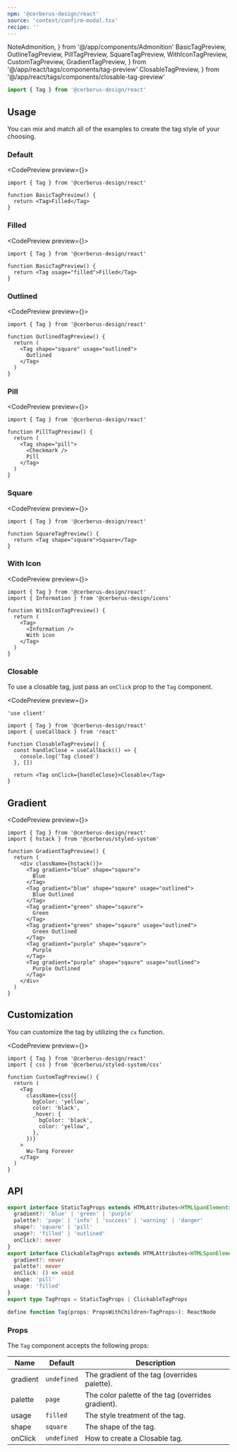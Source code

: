 ```yaml
---
npm: '@cerberus-design/react'
source: 'context/confirm-modal.tsx'
recipe: ''
---
```


  NoteAdmonition,
} from '@/app/components/Admonition'
  BasicTagPreview,
  OutlineTagPreview,
  PillTagPreview,
  SquareTagPreview,
  WithIconTagPreview,
  CustomTagPreview,
  GradientTagPreview,
} from '@/app/react/tags/components/tag-preview'
  ClosableTagPreview,
} from '@/app/react/tags/components/closable-tag-preview'

```ts
import { Tag } from '@cerberus-design/react'
```

## Usage

You can mix and match all of the examples to create the tag style of your choosing.

### Default

<CodePreview preview={<BasicTagPreview />}>
```tsx title="tag.tsx"
import { Tag } from '@cerberus-design/react'

function BasicTagPreview() {
  return <Tag>Filled</Tag>
}
```
</CodePreview>

### Filled

<CodePreview preview={<BasicTagPreview />}>
```tsx title="tag.tsx"
import { Tag } from '@cerberus-design/react'

function BasicTagPreview() {
  return <Tag usage="filled">Filled</Tag>
}
```
</CodePreview>

### Outlined

<CodePreview preview={<OutlineTagPreview />}>
```tsx title="tag.tsx"
import { Tag } from '@cerberus-design/react'

function OutlinedTagPreview() {
  return (
    <Tag shape="square" usage="outlined">
      Outlined
    </Tag>
  )
}
```
</CodePreview>

### Pill

<CodePreview preview={<PillTagPreview />}>
```tsx title="tag.tsx"
import { Tag } from '@cerberus-design/react'

function PillTagPreview() {
  return (
    <Tag shape="pill">
      <Checkmark />
      Pill
    </Tag>
  )
}
```
</CodePreview>

### Square

<CodePreview preview={<SquareTagPreview />}>
```tsx title="tag.tsx"
import { Tag } from '@cerberus-design/react'

function SquareTagPreview() {
  return <Tag shape="square">Square</Tag>
}
```
</CodePreview>

### With Icon

<CodePreview preview={<WithIconTagPreview />}>
```tsx title="tag.tsx"
import { Tag } from '@cerberus-design/react'
import { Information } from '@cerberus-design/icons'

function WithIconTagPreview() {
  return (
    <Tag>
      <Information />
      With icon
    </Tag>
  )
}
```
</CodePreview>

### Closable

To use a closable tag, just pass an `onClick` prop to the `Tag` component.

<CodePreview preview={<ClosableTagPreview />}>
```tsx title="tag.tsx" {11}
'use client'

import { Tag } from '@cerberus-design/react'
import { useCallback } from 'react'

function ClosableTagPreview() {
  const handleClose = useCallback(() => {
    console.log('Tag closed')
  }, [])

  return <Tag onClick={handleClose}>Closable</Tag>
}
```
</CodePreview>

## Gradient

<CodePreview preview={<GradientTagPreview />}>
```tsx title="tag.tsx"
import { Tag } from '@cerberus-design/react'
import { hstack } from '@cerberus/styled-system'

function GradientTagPreview() {
  return (
    <div className={hstack()}>
      <Tag gradient="blue" shape="sqaure">
        Blue
      </Tag>
      <Tag gradient="blue" shape="sqaure" usage="outlined">
        Blue Outlined
      </Tag>
      <Tag gradient="green" shape="sqaure">
        Green
      </Tag>
      <Tag gradient="green" shape="sqaure" usage="outlined">
        Green Outlined
      </Tag>
      <Tag gradient="purple" shape="sqaure">
        Purple
      </Tag>
      <Tag gradient="purple" shape="sqaure" usage="outlined">
        Purple Outlined
      </Tag>
    </div>
  )
}
```
</CodePreview>

## Customization

You can customize the tag by utilizing the `cx` function.

<CodePreview preview={<CustomTagPreview />}>
```tsx title="tag.tsx"
import { Tag } from '@cerberus-design/react'
import { css } from '@cerberus/styled-system/css'

function CustomTagPreview() {
  return (
    <Tag
      className={css({
        bgColor: 'yellow',
        color: 'black',
        _hover: {
          bgColor: 'black',
          color: 'yellow',
        },
      })}
    >
      Wu-Tang Forever
    </Tag>
  )
}
```
</CodePreview>

## API

```ts showLineNumbers=false
export interface StaticTagProps extends HTMLAttributes<HTMLSpanElement> {
  gradient?: 'blue' | 'green' | 'purple'
  palette?: 'page' | 'info' | 'success' | 'warning' | 'danger'
  shape?: 'square' | 'pill'
  usage?: 'filled' | 'outlined'
  onClick?: never
}
export interface ClickableTagProps extends HTMLAttributes<HTMLSpanElement> {
  gradient?: never
  palette?: never
  onClick: () => void
  shape: 'pill'
  usage: 'filled'
}
export type TagProps = StaticTagProps | ClickableTagProps

define function Tag(props: PropsWithChildren<TagProps>): ReactNode
````

<NoteAdmonition description="Combining palette and gradient will yield to either only a palette or gradient Tag (i.e. they override each other)." />

### Props

The `Tag` component accepts the following props:

| Name     | Default | Description                            |
| -------- | ------- | -------------------------------------- |
| gradient | `undefined` | The gradient of the tag (overrides palette).           |
| palette  | `page`   | The color palette of the tag (overrides gradient). |
| usage    | `filled`    | The style treatment of the tag.    |
| shape    | `square`    | The shape of the tag.              |
| onClick  | `undefined` | How to create a Closable tag.         |

